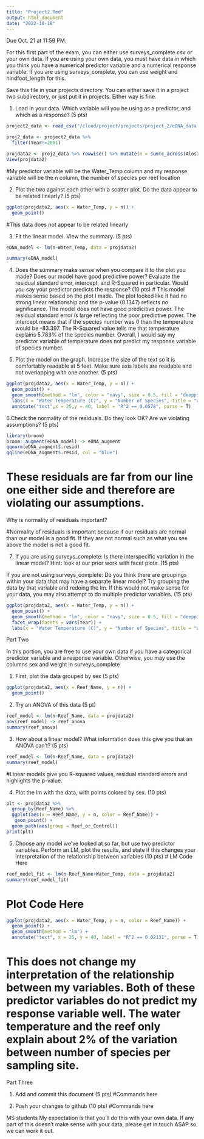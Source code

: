 ```yaml
---
title: "Project2.Rmd"
output: html_document
date: "2022-10-18"
---
```

Due Oct. 21 at 11:59 PM.

For this first part of the exam, you can either use surveys_complete.csv or your own data. If you are using your own data, you must have data in which you think you have a numerical predictor variable and a numerical response variable. If you are using surveys_complete, you can use weight and hindfoot_length for this.

Save this file in your projects directory. You can either save it in a project two subdirectory, or just put it in projects. Either way is fine.

1. Load in your data. Which variable will you be using as a predictor, and which as a response? (5 pts)

```r
project2_data <- read_csv("/cloud/project/projects/project_2/eDNA_data.csv")

proj2_data <- project2_data %>% 
  filter(Year!=2001)

projdata2 <- proj2_data %>% rowwise() %>% mutate(n = sum(c_across(Alosa_sp:Trinectes_maculatus)))
View(projdata2)

```
#My predictor variable will be the Water_Temp column and my response variable will be the n column, the number of species per reef location

2. Plot the two against each other with a scatter plot. Do the data appear to be related linearly? (5 pts)
```r
ggplot(projdata2, aes(x = Water_Temp, y = n)) +
  geom_point()
```

#This data does not appear to be related linearly

3. Fit the linear model. View the summary. (5 pts)
```r
eDNA_model <- lm(n~Water_Temp, data = projdata2)

summary(eDNA_model)
```

4. Does the summary make sense when you compare it to the plot you made? Does our model have good predictive power? Evaluate the residual standard error, intercept, and R-Squared in particular. Would you say your predictor predicts the response? (10 pts)
# This model makes sense based on the plot I made. The plot looked like it had no strong linear relationship and the p-value (0.1347) reflects no significance. The model does not have good predicitive power. The residual standard error is large reflecting the poor predictive power. The intercept means that if the species number was 0 than the temperature would be -83.397. The R-Squared value tells me that temperature explains 5.783% of the species number. Overall, I would say my predictor variable of temperature does not predict my response variable of species number.

5. Plot the model on the graph. Increase the size of the text so it is comfortably readable at 5 feet. Make sure axis labels are readable and not overlapping with one another. (5 pts)
```r
ggplot(projdata2, aes(x = Water_Temp, y = n)) +
  geom_point() +
  geom_smooth(method = "lm", color = "navy", size = 0.5, fill = "deeppink") +
  labs(x = "Water Temperature (C)", y = "Number of Species", title = "Water Temperature v Number of Species") +
  annotate("text",x = 25,y = 40, label = "R^2 == 0.0578", parse = T)
```

6.Check the normality of the residuals. Do they look OK? Are we violating assumptions? (5 pts)
```r
library(broom)
broom::augment(eDNA_model) -> eDNA_augment
qqnorm(eDNA_augment$.resid)
qqline(eDNA_augment$.resid, col = "blue")
```
# These residuals are far from our line one either side and therefore are violating our assumptions.

Why is normality of residuals important?

#Normality of residuals is important because if our residuals are normal than our model is a good fit. If they are not normal such as what you see above the model is not a good fit.

7. If you are using surveys_complete: Is there interspecific variation in the linear model? Hint: look at our prior work with facet plots. (15 pts)

If you are not using surveys_complete: Do you think there are groupings within your data that may have a separate linear model? Try grouping the data by that variable and redoing the lm. If this would not make sense for your data, you may also attempt to do multiple predictor variables. (15 pts)
```r
ggplot(projdata2, aes(x = Water_Temp, y = n)) +
  geom_point() +
  geom_smooth(method = "lm", color = "navy", size = 0.5, fill = "deeppink") +
  facet_wrap(facets = vars(Year)) +
  labs(x = "Water Temperature (C)", y = "Number of Species", title = "Water Temperature v Number of Species")
```

Part Two

In this portion, you are free to use your own data if you have a categorical predictor variable and a response variable. Otherwise, you may use the columns sex and weight in surveys_complete

1. First, plot the data grouped by sex (5 pts)
```r
ggplot(projdata2, aes(x = Reef_Name, y = n)) +
  geom_point()
```

2. Try an ANOVA of this data (5 pt)
```r
reef_model <- lm(n~Reef_Name, data = projdata2)
aov(reef_model) -> reef_anova
summary(reef_anova)
```

3. How about a linear model? What information does this give you that an ANOVA can’t? (5 pts)
```r
reef_model <- lm(n~Reef_Name, data = projdata2)
summary(reef_model)
```
#Linear models give you R-squared values, residual standard errors and highlights the p-value.

4. Plot the lm with the data, with points colored by sex. (10 pts)
```r
plt <- projdata2 %>% 
  group_by(Reef_Name) %>% 
  ggplot(aes(x = Reef_Name, y = n, color = Reef_Name)) +
   geom_point() +
  geom_path(aes(group = Reef_or_Control))
print(plt)
```

5. Choose any model we’ve looked at so far, but use two predictor variables. Perform an LM, plot the results, and state if this changes your interpretation of the relationship between variables (10 pts)
# LM Code Here 
```r
reef_model_fit <- lm(n~Reef_Name+Water_Temp, data = projdata2)
summary(reef_model_fit)
```

# Plot Code Here 
```r
ggplot(projdata2, aes(x = Water_Temp, y = n, color = Reef_Name)) +
  geom_point() +
  geom_smooth(method = "lm") +
  annotate("text", x = 25, y = 40, label = "R^2 == 0.02131", parse = T)
```

# This does not change my interpretation of the relationship between my variables. Both of these predictor variables do not predict my response variable well. The water temperature and the reef only explain about 2% of the variation between number of species per sampling site.

Part Three

1. Add and commit this document (5 pts)
#Commands here

2. Push your changes to github (10 pts)
#Commands here

MS students
My expectation is that you’ll do this with your own data. If any part of this doesn’t make sense with your data, please get in touch ASAP so we can work it out.


